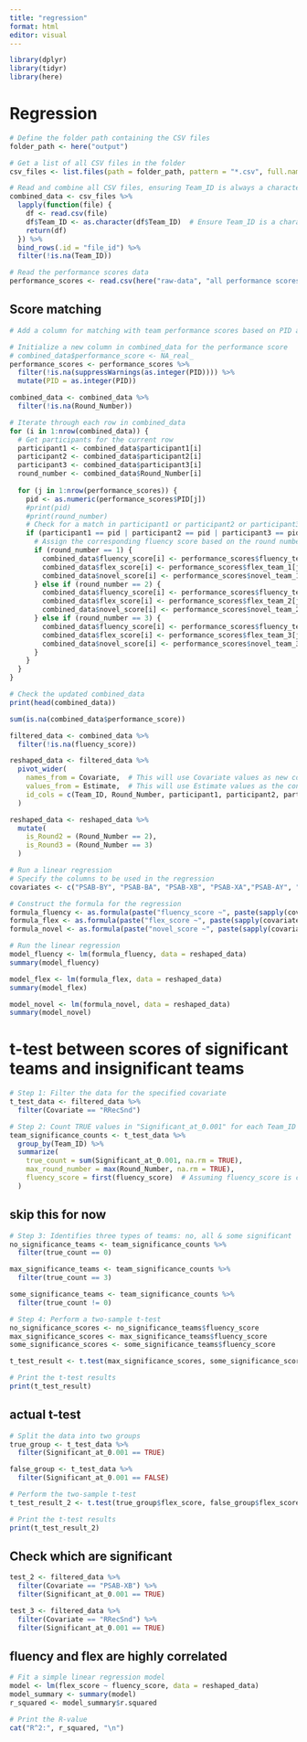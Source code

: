 ```yaml
---
title: "regression"
format: html
editor: visual
---
```


```r
library(dplyr)
library(tidyr)
library(here)
```

# Regression

```r
# Define the folder path containing the CSV files
folder_path <- here("output")

# Get a list of all CSV files in the folder
csv_files <- list.files(path = folder_path, pattern = "*.csv", full.names = TRUE)

# Read and combine all CSV files, ensuring Team_ID is always a character
combined_data <- csv_files %>%
  lapply(function(file) {
    df <- read.csv(file)
    df$Team_ID <- as.character(df$Team_ID)  # Ensure Team_ID is a character
    return(df)
  }) %>%
  bind_rows(.id = "file_id") %>%
  filter(!is.na(Team_ID))

# Read the performance scores data
performance_scores <- read.csv(here("raw-data", "all performance scores Feb 2023 - all performance scores Feb 2023.csv"))

```

## Score matching
```r
# Add a column for matching with team performance scores based on PID and round number

# Initialize a new column in combined_data for the performance score
# combined_data$performance_score <- NA_real_
performance_scores <- performance_scores %>%
  filter(!is.na(suppressWarnings(as.integer(PID)))) %>%
  mutate(PID = as.integer(PID))

combined_data <- combined_data %>%
  filter(!is.na(Round_Number))

# Iterate through each row in combined_data
for (i in 1:nrow(combined_data)) {
  # Get participants for the current row
  participant1 <- combined_data$participant1[i]
  participant2 <- combined_data$participant2[i]
  participant3 <- combined_data$participant3[i]
  round_number <- combined_data$Round_Number[i]
  
  for (j in 1:nrow(performance_scores)) {
    pid <- as.numeric(performance_scores$PID[j])
    #print(pid)
    #print(round_number)
    # Check for a match in participant1 or participant2 or participant3
    if (participant1 == pid | participant2 == pid | participant3 == pid) {
      # Assign the corresponding fluency score based on the round number
      if (round_number == 1) {
        combined_data$fluency_score[i] <- performance_scores$fluency_team_1[j]
        combined_data$flex_score[i] <- performance_scores$flex_team_1[j]
        combined_data$novel_score[i] <- performance_scores$novel_team_1[j]
      } else if (round_number == 2) {
        combined_data$fluency_score[i] <- performance_scores$fluency_team_2[j]
        combined_data$flex_score[i] <- performance_scores$flex_team_2[j]
        combined_data$novel_score[i] <- performance_scores$novel_team_2[j]
      } else if (round_number == 3) {
        combined_data$fluency_score[i] <- performance_scores$fluency_team_3[j]
        combined_data$flex_score[i] <- performance_scores$flex_team_3[j]
        combined_data$novel_score[i] <- performance_scores$novel_team_3[j]
      }
    }
  }
}

# Check the updated combined_data
print(head(combined_data))

sum(is.na(combined_data$performance_score))

filtered_data <- combined_data %>%
  filter(!is.na(fluency_score))

reshaped_data <- filtered_data %>%
  pivot_wider(
    names_from = Covariate,  # This will use Covariate values as new column names
    values_from = Estimate,  # This will use Estimate values as the content of these new columns
    id_cols = c(Team_ID, Round_Number, participant1, participant2, participant3, Vero_type, fluency_score, flex_score, novel_score)  # These columns remain the same
  ) 

reshaped_data <- reshaped_data %>%
  mutate(
    is_Round2 = (Round_Number == 2), 
    is_Round3 = (Round_Number == 3)
  )

# Run a linear regression
# Specify the columns to be used in the regression
covariates <- c("PSAB-BY", "PSAB-BA", "PSAB-XB", "PSAB-XA","PSAB-AY", "RRecSnd", "RSndSnd", "is_Round2", "is_Round3")

# Construct the formula for the regression
formula_fluency <- as.formula(paste("fluency_score ~", paste(sapply(covariates, function(x) paste0("`", x, "`")), collapse = " + ")))
formula_flex <- as.formula(paste("flex_score ~", paste(sapply(covariates, function(x) paste0("`", x, "`")), collapse = " + ")))
formula_novel <- as.formula(paste("novel_score ~", paste(sapply(covariates, function(x) paste0("`", x, "`")), collapse = " + ")))

# Run the linear regression
model_fluency <- lm(formula_fluency, data = reshaped_data)
summary(model_fluency)

model_flex <- lm(formula_flex, data = reshaped_data)
summary(model_flex)

model_novel <- lm(formula_novel, data = reshaped_data)
summary(model_novel)
```

# t-test between scores of significant teams and insignificant teams

```r
# Step 1: Filter the data for the specified covariate
t_test_data <- filtered_data %>%
  filter(Covariate == "RRecSnd")

# Step 2: Count TRUE values in "Significant_at_0.001" for each Team_ID
team_significance_counts <- t_test_data %>%
  group_by(Team_ID) %>%
  summarize(
    true_count = sum(Significant_at_0.001, na.rm = TRUE),
    max_round_number = max(Round_Number, na.rm = TRUE),
    fluency_score = first(fluency_score)  # Assuming fluency_score is consistent for the same Team_ID
  )
```

## skip this for now

```r
# Step 3: Identifies three types of teams: no, all & some significant 
no_significance_teams <- team_significance_counts %>%
  filter(true_count == 0)

max_significance_teams <- team_significance_counts %>%
  filter(true_count == 3)

some_significance_teams <- team_significance_counts %>%
  filter(true_count != 0)

# Step 4: Perform a two-sample t-test
no_significance_scores <- no_significance_teams$fluency_score
max_significance_scores <- max_significance_teams$fluency_score
some_significance_scores <- some_significance_teams$fluency_score

t_test_result <- t.test(max_significance_scores, some_significance_scores)

# Print the t-test results
print(t_test_result)
```

## actual t-test

```r
# Split the data into two groups
true_group <- t_test_data %>%
  filter(Significant_at_0.001 == TRUE)

false_group <- t_test_data %>%
  filter(Significant_at_0.001 == FALSE)

# Perform the two-sample t-test
t_test_result_2 <- t.test(true_group$flex_score, false_group$flex_score)

# Print the t-test results
print(t_test_result_2)
```

## Check which are significant

```r
test_2 <- filtered_data %>%
  filter(Covariate == "PSAB-XB") %>%
  filter(Significant_at_0.001 == TRUE)

test_3 <- filtered_data %>%
  filter(Covariate == "RRecSnd") %>%
  filter(Significant_at_0.001 == TRUE)

```

## fluency and flex are highly correlated
```r
# Fit a simple linear regression model
model <- lm(flex_score ~ fluency_score, data = reshaped_data)
model_summary <- summary(model)
r_squared <- model_summary$r.squared

# Print the R-value
cat("R^2:", r_squared, "\n")
```
